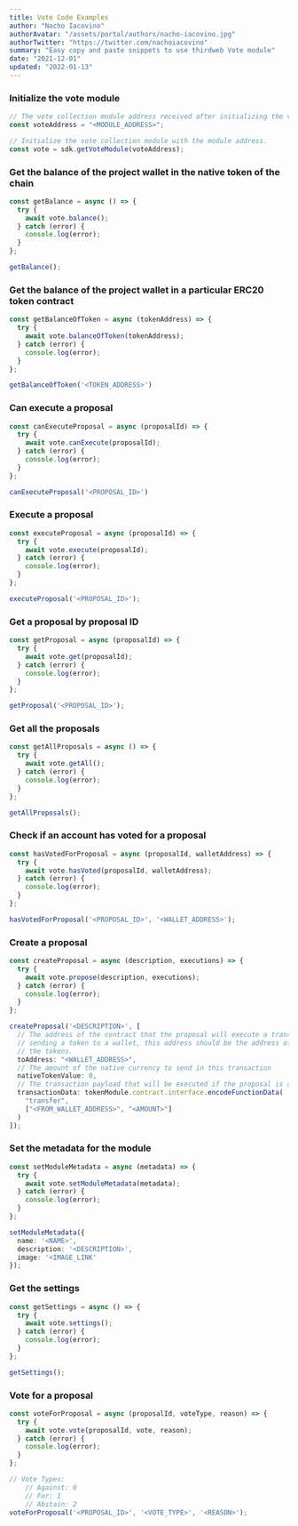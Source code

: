 ```yaml
---
title: Vote Code Examples
author: "Nacho Iacovino"
authorAvatar: "/assets/portal/authors/nacho-iacovino.jpg"
authorTwitter: "https://twitter.com/nachoiacovino"
summary: "Easy copy and paste snippets to use thirdweb Vote module"
date: "2021-12-01"
updated: "2022-01-13"
---
```


### Initialize the vote module
```ts
// The vote collection module address received after initializing the vote module on the dashboard.
const voteAddress = "<MODULE_ADDRESS>";

// Initialize the vote collection module with the module address.
const vote = sdk.getVoteModule(voteAddress);
```

### Get the balance of the project wallet in the native token of the chain

```ts
const getBalance = async () => {
  try {
    await vote.balance();
  } catch (error) {
    console.log(error);
  }
};

getBalance();
```

### Get the balance of the project wallet in a particular ERC20 token contract

```ts
const getBalanceOfToken = async (tokenAddress) => {
  try {
    await vote.balanceOfToken(tokenAddress);
  } catch (error) {
    console.log(error);
  }
};

getBalanceOfToken('<TOKEN_ADDRESS>')
```

### Can execute a proposal

```ts
const canExecuteProposal = async (proposalId) => {
  try {
    await vote.canExecute(proposalId);
  } catch (error) {
    console.log(error);
  }
};

canExecuteProposal('<PROPOSAL_ID>')
```

### Execute a proposal

```ts
const executeProposal = async (proposalId) => {
  try {
    await vote.execute(proposalId);
  } catch (error) {
    console.log(error);
  }
};

executeProposal('<PROPOSAL_ID>');
```

### Get a proposal by proposal ID

```ts
const getProposal = async (proposalId) => {
  try {
    await vote.get(proposalId);
  } catch (error) {
    console.log(error);
  }
};

getProposal('<PROPOSAL_ID>');
```

### Get all the proposals

```ts
const getAllProposals = async () => {
  try {
    await vote.getAll();
  } catch (error) {
    console.log(error);
  }
};

getAllProposals();
```

### Check if an account has voted for a proposal

```ts
const hasVotedForProposal = async (proposalId, walletAddress) => {
  try {
    await vote.hasVoted(proposalId, walletAddress);
  } catch (error) {
    console.log(error);
  }
};

hasVotedForProposal('<PROPOSAL_ID>', '<WALLET_ADDRESS>');
```

### Create a proposal

```ts
const createProposal = async (description, executions) => {
  try {
    await vote.propose(description, executions);
  } catch (error) {
    console.log(error);
  }
};

createProposal('<DESCRIPTION>', [
  // The address of the contract that the proposal will execute a transaction on. If the proposal is
  // sending a token to a wallet, this address should be the address of the wallet that will be receiving
  // the tokens.
  toAddress: "<WALLET_ADDRESS>",
  // The amount of the native currency to send in this transaction
  nativeTokenValue: 0,
  // The transaction payload that will be executed if the proposal is approved.
  transactionData: tokenModule.contract.interface.encodeFunctionData(
    "transfer",
    ["<FROM_WALLET_ADDRESS>", "<AMOUNT>"]
  )
]);
```

### Set the metadata for the module

```ts
const setModuleMetadata = async (metadata) => {
  try {
    await vote.setModuleMetadata(metadata);
  } catch (error) {
    console.log(error);
  }
};

setModuleMetadata({
  name: '<NAME>',
  description: '<DESCRIPTION>',
  image: '<IMAGE_LINK'
});
```

### Get the settings

```ts
const getSettings = async () => {
  try {
    await vote.settings();
  } catch (error) {
    console.log(error);
  }
};

getSettings();
```

### Vote for a proposal

```ts
const voteForProposal = async (proposalId, voteType, reason) => {
  try {
    await vote.vote(proposalId, vote, reason);
  } catch (error) {
    console.log(error);
  }
};

// Vote Types: 
    // Against: 0
    // For: 1
    // Abstain: 2
voteForProposal('<PROPOSAL_ID>', '<VOTE_TYPE>', '<REASON>');
```

<MdxNavigation>
  <MdxNavigationItem
    href="/learn/code-examples/pack"
    title="Pack"
  />
  <MdxNavigationItem
    href="/learn/code-examples/splits"
    title="Splits"
    next
  />
</MdxNavigation>